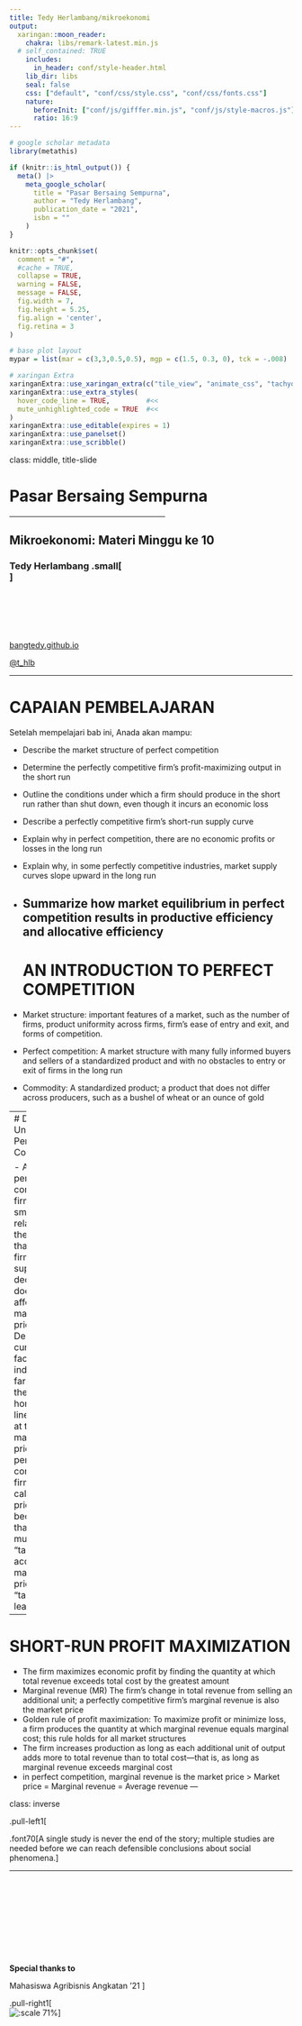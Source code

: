 ```yaml
---
title: Tedy Herlambang/mikroekonomi
output:
  xaringan::moon_reader:
    chakra: libs/remark-latest.min.js
  # self_contained: TRUE
    includes:
      in_header: conf/style-header.html
    lib_dir: libs
    seal: false
    css: ["default", "conf/css/style.css", "conf/css/fonts.css"]
    nature:
      beforeInit: ["conf/js/gifffer.min.js", "conf/js/style-macros.js"]
      ratio: 16:9
---
```


```r
# google scholar metadata
library(metathis)

if (knitr::is_html_output()) {
  meta() |> 
    meta_google_scholar(
      title = "Pasar Bersaing Sempurna",
      author = "Tedy Herlambang",
      publication_date = "2021",
      isbn = ""
    ) 
}
```

```r
knitr::opts_chunk$set(
  comment = "#",
  #cache = TRUE,
  collapse = TRUE,
  warning = FALSE,
  message = FALSE,
  fig.width = 7,
  fig.height = 5.25,
  fig.align = 'center',
  fig.retina = 3
)

# base plot layout
mypar = list(mar = c(3,3,0.5,0.5), mgp = c(1.5, 0.3, 0), tck = -.008)

# xaringan Extra
xaringanExtra::use_xaringan_extra(c("tile_view", "animate_css", "tachyons"))
xaringanExtra::use_extra_styles(
  hover_code_line = TRUE,         #<<
  mute_unhighlighted_code = TRUE  #<<
)
xaringanExtra::use_editable(expires = 1)
xaringanExtra::use_panelset()
xaringanExtra::use_scribble()
```

class: middle, title-slide

<!-- top logo (comment to remove or edit on `conf/css/style.css:23`) -->
<div class="lab-logo"></div>
<!-- <div class="uni-logo"></div> -->

# Pasar Bersaing Sempurna

<hr width="55%" align="left" size="1.3" color="orange"></hr>

## Mikroekonomi: Materi Minggu ke 10 

### Tedy Herlambang .small[<br>]

<br><br><br><br><br>
[<i class="fas fa-blog" style="color:#e7e8e2"></i> bangtedy.github.io](https://bangtedy.github.io)

[<i class="fa fa-twitter fa-lg" style="color:#e7e8e2"></i> @t_hlb](https://twitter.com/t_hlb)

---

# CAPAIAN PEMBELAJARAN

Setelah mempelajari bab ini, Anada akan mampu:

- Describe the market structure of perfect competition
- Determine the perfectly competitive firm’s profit-maximizing output in the short run
- Outline the conditions under which a firm should produce in the short run rather than shut 
down, even though it incurs an economic loss
- Describe a perfectly competitive firm’s short-run supply curve
- Explain why in perfect competition, there are no economic profits or losses in the long run
- Explain why, in some perfectly competitive industries, market supply curves slope upward in the long run
- Summarize how market equilibrium in perfect competition results in productive efficiency and allocative efficiency
---
# AN INTRODUCTION TO PERFECT COMPETITION

- Market structure: important features of a market, such as the number of firms, product uniformity across firms, firm’s ease of entry and exit, and forms of competition.

- Perfect competition: A market structure with many fully informed buyers 
and sellers of a standardized product and with no obstacles to entry or exit of 
firms in the long run

- Commodity: A standardized product; a product that does not differ across producers, such as a bushel of wheat or an ounce of gold

---
# Demand Under Perfect Competition

- A perfectly competitive firm is so small relative to the market that the firm’s supply decision does not affect the market price
- Demand curve facing an individual farmer is, therefore, a horizontal line drawn at the market price
- A perfectly competitive firm is called a price taker because that firm must “take,” or accept, the market price—as in “take it or leave it.”

---

# SHORT-RUN PROFIT MAXIMIZATION

- The firm maximizes economic profit by finding the quantity at which total revenue exceeds total cost by the greatest amount
- Marginal revenue (MR) The firm’s change in total revenue from selling an 
additional unit; a perfectly competitive firm’s marginal revenue is also the market 
price
- Golden rule of profit maximization: To maximize profit or minimize loss, a firm produces the quantity at which marginal revenue equals marginal cost; this rule holds for all market structures
- The firm increases production as long as each additional unit of output adds more to total revenue than to total cost—that is, as long as marginal revenue exceeds marginal cost
- in perfect competition, marginal revenue is the market price
> Market price = Marginal revenue = Average revenue
---

class: inverse

.pull-left1[
<br>

.font70[A single study is never the end of the story; multiple studies are 
needed before we can reach defensible conclusions about social phenomena.] 

<hr width="100%" align="left" size="0.3" color="orange"></hr>

<br><br><br><br><br><br><br><br>

**Special thanks to**

Mahasiswa Agribisnis Angkatan '21
]

.pull-right1[
<br>
![:scale 71%]()
]
